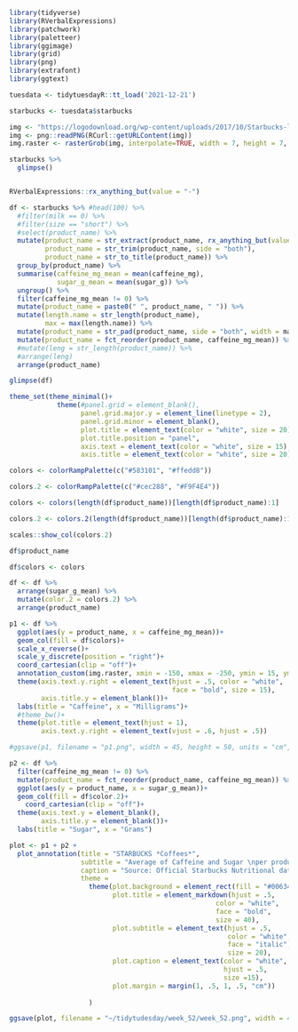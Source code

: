 ```{r}
library(tidyverse)
library(RVerbalExpressions)
library(patchwork)
library(paletteer)
library(ggimage)
library(grid)
library(png)
library(extrafont)
library(ggtext)
```


```{r}
tuesdata <- tidytuesdayR::tt_load('2021-12-21')
```

```{r}
starbucks <- tuesdata$starbucks

img <- "https://logodownload.org/wp-content/uploads/2017/10/Starbucks-logo.png"
img <- png::readPNG(RCurl::getURLContent(img))
img.raster <- rasterGrob(img, interpolate=TRUE, width = 7, height = 7, default.units = "cm")
```

```{r}
starbucks %>% 
  glimpse()


RVerbalExpressions::rx_anything_but(value = "-")
```


```{r}
df <- starbucks %>% #head(100) %>% 
  #filter(milk == 0) %>% 
  #filter(size == "short") %>%
  #select(product_name) %>% 
  mutate(product_name = str_extract(product_name, rx_anything_but(value = "-")),
         product_name = str_trim(product_name, side = "both"),
         product_name = str_to_title(product_name)) %>% 
  group_by(product_name) %>% 
  summarise(caffeine_mg_mean = mean(caffeine_mg),
            sugar_g_mean = mean(sugar_g)) %>% 
  ungroup() %>% 
  filter(caffeine_mg_mean != 0) %>%
  mutate(product_name = paste0(" ", product_name, " ")) %>% 
  mutate(length.name = str_length(product_name),
         max = max(length.name)) %>% 
  mutate(product_name = str_pad(product_name, side = "both", width = max+2, pad = "-")) %>% 
  mutate(product_name = fct_reorder(product_name, caffeine_mg_mean)) %>%
  #mutate(leng = str_length(product_name)) %>% 
  #arrange(leng)
  arrange(product_name) 
```


```{r}
glimpse(df)

theme_set(theme_minimal()+
            theme(#panel.grid = element_blank(),
                  panel.grid.major.y = element_line(linetype = 2),
                  panel.grid.minor = element_blank(),
                  plot.title = element_text(color = "white", size = 20),
                  plot.title.position = "panel",
                  axis.text = element_text(color = "white", size = 15),
                  axis.title = element_text(color = "white", size = 20)))

colors <- colorRampPalette(c("#583101", "#ffedd8"))

colors.2 <- colorRampPalette(c("#cec288", "#F9F4E4"))

colors <- colors(length(df$product_name))[length(df$product_name):1]

colors.2 <- colors.2(length(df$product_name))[length(df$product_name):1]

scales::show_col(colors.2)

df$product_name
```

```{r}
df$colors <- colors
```


```{r}
df <- df %>% 
  arrange(sugar_g_mean) %>% 
  mutate(color.2 = colors.2) %>% 
  arrange(product_name)
```


```{r}
p1 <- df %>% 
  ggplot(aes(y = product_name, x = caffeine_mg_mean))+
  geom_col(fill = df$colors)+
  scale_x_reverse()+
  scale_y_discrete(position = "right")+
  coord_cartesian(clip = "off")+
  annotation_custom(img.raster, xmin = -150, xmax = -250, ymin = 15, ymax = 30)+
  theme(axis.text.y.right = element_text(hjust = .5, color = "white", 
                                         face = "bold", size = 15),
        axis.title.y = element_blank())+
  labs(title = "Caffeine", x = "Milligrams")+
  #theme_bw()+
  theme(plot.title = element_text(hjust = 1),
        axis.text.y.right = element_text(vjust = .6, hjust = .5))

#ggsave(p1, filename = "p1.png", width = 45, height = 50, units = "cm", dpi = 50)
```


```{r}
p2 <- df %>% 
  filter(caffeine_mg_mean != 0) %>% 
  mutate(product_name = fct_reorder(product_name, caffeine_mg_mean)) %>% 
  ggplot(aes(y = product_name, x = sugar_g_mean))+
  geom_col(fill = df$color.2)+
    coord_cartesian(clip = "off")+
  theme(axis.text.y = element_blank(),
        axis.title.y = element_blank())+
  labs(title = "Sugar", x = "Grams")
```


```{r}
plot <- p1 + p2 +
  plot_annotation(title = "STARBUCKS *Coffees*",
                  subtitle = "Average of Caffeine and Sugar \nper product",
                  caption = "Source: Official Starbucks Nutritional dataset from the pdf Starbucks Coffee Company Beverage Nutrition Information",
                  theme = 
                    theme(plot.background = element_rect(fill = "#006341"),
                          plot.title = element_markdown(hjust = .5, 
                                                    color = "white", 
                                                    face = "bold",
                                                    size = 40),
                          plot.subtitle = element_text(hjust = .5, 
                                                       color = "white", 
                                                       face = "italic",
                                                       size = 20),
                          plot.caption = element_text(color = "white", 
                                                      hjust = .5,
                                                      size =15),
                          plot.margin = margin(1, .5, 1, .5, "cm"))
                    
                    )
```


```{r}
ggsave(plot, filename = "~/tidytudesday/week_52/week_52.png", width = 45, height = 50, units = "cm", dpi = 600)
```

